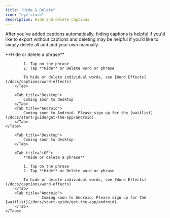 ```yaml
---
title: "Hide & Delete"
icon: "eye-slash"
description: Hide and delete captions
---
```


After you've added captions automatically, hiding captions is helpful if you'd like to export without captions and deleting may be helpful if you'd like to simply delete all and add your own manually.

<div id="ios-tab">
    <Tabs>
        <Tab title="iOS">
            **Hide or delete a phrase**

            1. Tap on the phrase
            2. Tap **Hide** or Delete word or phrase

            To hide or delete individual words, see [Word Effects](/docs/captions/word-effects)
        </Tab>

        <Tab title="Desktop">
            Coming soon to desktop
        </Tab>
        <Tab title="Android">
            Coming soon to Android. Please sign up for the [waitlist](/docs/start-guide/get-the-app/android).
        </Tab>
    </Tabs>
</div>


<div id="desktop-tab">
    <Tabs>
        
        <Tab title="Desktop">
            Coming soon to desktop
        </Tab>

        <Tab title="iOS">
            **Hide or delete a phrase**

            1. Tap on the phrase
            2. Tap **Hide** or Delete word or phrase

            To hide or delete individual words, see [Word Effects](/docs/captions/word-effects)
        </Tab>
        <Tab title="Android">
                    Coming soon to Android. Please sign up for the [waitlist](/docs/start-guide/get-the-app/android).
        </Tab>
    </Tabs>
</div>


